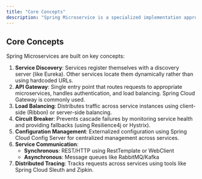 ```yaml
---
title: "Core Concepts"
description: "Spring Microservice is a specialized implementation approach using the Spring Boot framework for building distributed, lightweight services that work together as part of a larger application. It embraces the microservices architectural style where applications are structured as collections of loosely coupled services, each running in its own process and communicating through APIs. Spring Microservice provides built-in support for service discovery, configuration management, load balancing, and fault tolerance patterns essential for microservices. It enables developers to build resilient, scalable distributed systems while leveraging Spring Boot's simplicity and robust ecosystem."
---
```



<Head>

  <meta name="description" content="Cloudinator is a powerful DevOps platform streamlining software development, deployment, and infrastructure management." />
  <meta property="og:title" content="Core Concepts Spring Microservice - Cloudinator" />
  <meta property="og:description" content="Cloudinator is a powerful DevOps platform streamlining software development, deployment, and infrastructure management." />
  <meta property="og:image" content="/programming/spring.png" />
  <meta property="og:image:alt" content="Cloudinator: The Ultimate DevOps Platform" />
  <meta property="og:type" content="website" />
  <meta property="og:url" content="https://docs.cloudinator.cloud/deployment/frontend/html" />

  <meta name="twitter:card" content="summary_large_image" />
  <meta name="twitter:title" content="Core Concepts Spring Microservice - Cloudinator" />
  <meta name="twitter:description" content="Cloudinator is a powerful DevOps platform streamlining software development, deployment, and infrastructure management." />
  <meta name="twitter:image" content="/programming/spring.png" />
  <meta name="twitter:image:alt" content="Cloudinator: The Ultimate DevOps Platform" />
</Head>

## <span className="text-purple-700 font-bold">Core Concepts</span>

Spring Microservices are built on key concepts:
1. **Service Discovery**: Services register themselves with a discovery server (like Eureka). Other services locate them dynamically rather than using hardcoded URLs.
2. **API Gateway**: Single entry point that routes requests to appropriate microservices, handles authentication, and load balancing. Spring Cloud Gateway is commonly used.
3. **Load Balancing**: Distributes traffic across service instances using client-side (Ribbon) or server-side balancing.
4. **Circuit Breaker**: Prevents cascade failures by monitoring service health and providing fallbacks (using Resilience4j or Hystrix).
5. **Configuration Management**: Externalized configuration using Spring Cloud Config Server for centralized management across services.
6. **Service Communication**:
   - **Synchronous**: REST/HTTP using RestTemplate or WebClient
   - **Asynchronous**: Message queues like RabbitMQ/Kafka
7. **Distributed Tracing**: Tracks requests across services using tools like Spring Cloud Sleuth and Zipkin.
